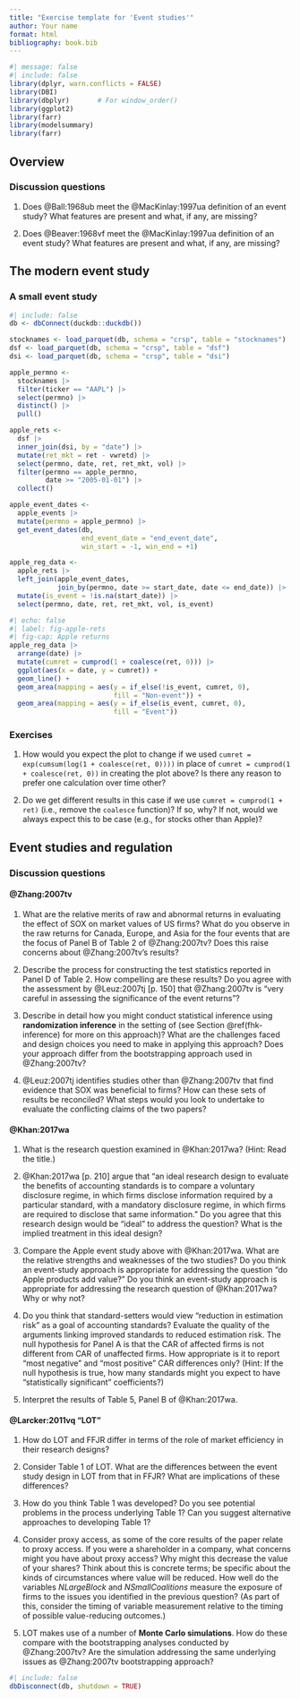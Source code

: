 ```yaml
---
title: "Exercise template for 'Event studies'"
author: Your name
format: html
bibliography: book.bib
---
```


```r
#| message: false
#| include: false
library(dplyr, warn.conflicts = FALSE)
library(DBI)
library(dbplyr)       # For window_order()
library(ggplot2)
library(farr)
library(modelsummary)
library(farr)
```

## Overview

### Discussion questions

1. Does @Ball:1968ub meet the @MacKinlay:1997ua definition of an event study?
What features are present and what, if any, are missing?

2. Does @Beaver:1968vf meet the @MacKinlay:1997ua definition of an event study?
What features are present and what, if any, are missing?

## The modern event study

### A small event study

```r
#| include: false
db <- dbConnect(duckdb::duckdb())

stocknames <- load_parquet(db, schema = "crsp", table = "stocknames")
dsf <- load_parquet(db, schema = "crsp", table = "dsf")
dsi <- load_parquet(db, schema = "crsp", table = "dsi")

apple_permno <-
  stocknames |>
  filter(ticker == "AAPL") |>
  select(permno) |>
  distinct() |>
  pull()

apple_rets <-
  dsf |>
  inner_join(dsi, by = "date") |>
  mutate(ret_mkt = ret - vwretd) |>
  select(permno, date, ret, ret_mkt, vol) |>
  filter(permno == apple_permno,
         date >= "2005-01-01") |>
  collect()

apple_event_dates <-
  apple_events |>
  mutate(permno = apple_permno) |>
  get_event_dates(db, 
                  end_event_date = "end_event_date",
                  win_start = -1, win_end = +1) 

apple_reg_data <-
  apple_rets |>
  left_join(apple_event_dates, 
            join_by(permno, date >= start_date, date <= end_date)) |>
  mutate(is_event = !is.na(start_date)) |>
  select(permno, date, ret, ret_mkt, vol, is_event)
```

```r
#| echo: false
#| label: fig-apple-rets
#| fig-cap: Apple returns
apple_reg_data |>  
  arrange(date) |>
  mutate(cumret = cumprod(1 + coalesce(ret, 0))) |>
  ggplot(aes(x = date, y = cumret)) +
  geom_line() +
  geom_area(mapping = aes(y = if_else(!is_event, cumret, 0),
                          fill = "Non-event")) +
  geom_area(mapping = aes(y = if_else(is_event, cumret, 0),
                          fill = "Event"))
```

### Exercises

1. How would you expect the plot to change if we used `cumret = exp(cumsum(log(1 + coalesce(ret, 0))))` in place of `cumret = cumprod(1 + coalesce(ret, 0))` in creating the plot above?
Is there any reason to prefer one calculation over time other?

2. Do we get different results in this case if we use `cumret = cumprod(1 + ret)` (i.e., remove the `coalesce` function)?
If so, why?
If not, would we always expect this to be case (e.g., for stocks other than Apple)?

## Event studies and regulation

### Discussion questions

#### @Zhang:2007tv

1. What are the relative merits of raw and abnormal returns in evaluating the effect of SOX on market values of US firms?
What do you observe in the raw returns for Canada, Europe, and Asia for the four events that are the focus of Panel B of Table 2 of @Zhang:2007tv?
Does this raise concerns about @Zhang:2007tv's results?

2. Describe the process for constructing the test statistics reported in Panel D of Table 2.
How compelling are these results?
Do you agree with the assessment by @Leuz:2007tj [p. 150] that @Zhang:2007tv is "very careful in assessing the significance of the event returns"?

3. Describe in detail how you might conduct statistical inference using **randomization inference** in the setting of (see Section \@ref(fhk-inference) for more on this approach)?
What are the challenges faced and design choices you need to make in applying this approach?
Does your approach differ from the bootstrapping approach used in @Zhang:2007tv?

4. @Leuz:2007tj identifies studies other than @Zhang:2007tv that find evidence that SOX was beneficial to firms?
How can these sets of results be reconciled?
What steps would you look to undertake to evaluate the conflicting claims of the two papers?

#### @Khan:2017wa

1. What is the research question examined in @Khan:2017wa? (Hint: Read the title.)

2. @Khan:2017wa [p. 210] argue that "an ideal research design to evaluate the benefits of accounting standards is to compare a voluntary disclosure regime, in which firms disclose information required by a particular standard, with a mandatory disclosure regime, in which firms are required to disclose that same information."
Do you agree that this research design would be "ideal" to address the question? What is the implied treatment in this ideal design?

3. Compare the Apple event study above with @Khan:2017wa. 
What are the relative strengths and weaknesses of the two studies?
Do you think an event-study approach is appropriate for addressing the question "do Apple products add value?" 
Do you think an event-study approach is appropriate for addressing the research question of @Khan:2017wa? 
Why or why not?

4. Do you think that standard-setters would view "reduction in estimation risk" as a goal of accounting standards?
Evaluate the quality of the arguments linking improved standards to reduced estimation risk.
The null hypothesis for Panel A is that the CAR of affected firms is not different from CAR of unaffected firms. 
How appropriate is it to report "most negative" and "most positive" CAR differences only? (Hint: If the null hypothesis is true, how many standards might you expect to have "statistically significant" coefficients?)

5. Interpret the results of Table 5, Panel B of @Khan:2017wa.

#### @Larcker:2011vq "LOT"
1. How do LOT and FFJR differ in terms of the role of market efficiency in their research designs?

2. Consider Table 1 of LOT.
What are the differences between the event study design in LOT from that in FFJR? 
What are implications of these differences?

3. How do you think Table 1 was developed?
Do you see potential problems in the process underlying Table 1?
Can you suggest alternative approaches to developing Table 1?

4. Consider proxy access, as some of the core results of the paper relate to proxy access.
If you were a shareholder in a company, what concerns might you have about proxy access?
Why might this decrease the value of your shares? 
Think about this is concrete terms; be specific about the kinds of circumstances where value will be reduced.
How well do the variables *NLargeBlock* and *NSmallCoalitions* measure the exposure of firms to the issues you identified in the previous question? 
(As part of this, consider the timing of variable measurement relative to the timing of possible value-reducing outcomes.)

5. LOT makes use of a number of **Monte Carlo simulations**.
How do these compare with the bootstrapping analyses conducted by @Zhang:2007tv?
Are the simulation addressing the same underlying issues as @Zhang:2007tv bootstrapping approach?

```r
#| include: false
dbDisconnect(db, shutdown = TRUE)
```